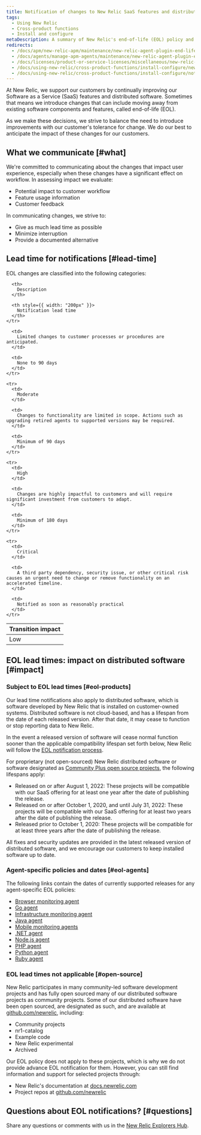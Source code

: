 ```yaml
---
title: Notification of changes to New Relic SaaS features and distributed software
tags:
  - Using New Relic
  - Cross-product functions
  - Install and configure
metaDescription: A summary of New Relic's end-of-life (EOL) policy and lead time for notifications based on impact of SaaS features and distributed systems.
redirects:
  - /docs/apm/new-relic-apm/maintenance/new-relic-agent-plugin-end-life-policy
  - /docs/agents/manage-apm-agents/maintenance/new-relic-agent-plugin-end-life-policy
  - /docs/licenses/product-or-service-licenses/miscellaneous/new-relic-agent-plugin-end-life-policy
  - /docs/using-new-relic/cross-product-functions/install-configure/new-relic-agent-plugin-end-life-policy
  - /docs/using-new-relic/cross-product-functions/install-configure/notification-changes-new-relic-saas-features-distributed-software
---
```


At New Relic, we support our customers by continually improving our Software as a Service (SaaS) features and distributed software. Sometimes that means we introduce changes that can include moving away from existing software components and features, called end-of-life (EOL).

As we make these decisions, we strive to balance the need to introduce improvements with our customer's tolerance for change. We do our best to anticipate the impact of these changes for our customers.

## What we communicate [#what]

We're committed to communicating about the changes that impact user experience, especially when these changes have a significant effect on workflow. In assessing impact we evaluate:

* Potential impact to customer workflow
* Feature usage information
* Customer feedback

In communicating changes, we strive to:

* Give as much lead time as possible
* Minimize interruption
* Provide a documented alternative

## Lead time for notifications [#lead-time]

EOL changes are classified into the following categories:

<table>
  <thead>
    <tr>
      <th style={{ width: "150px" }}>
        Transition impact
      </th>

      <th>
        Description
      </th>

      <th style={{ width: "200px" }}>
        Notification lead time
      </th>
    </tr>
  </thead>

  <tbody>
    <tr>
      <td>
        Low
      </td>

      <td>
        Limited changes to customer processes or procedures are anticipated.
      </td>

      <td>
        None to 90 days
      </td>
    </tr>

    <tr>
      <td>
        Moderate
      </td>

      <td>
        Changes to functionality are limited in scope. Actions such as upgrading retired agents to supported versions may be required.
      </td>

      <td>
        Minimum of 90 days
      </td>
    </tr>

    <tr>
      <td>
        High
      </td>

      <td>
        Changes are highly impactful to customers and will require significant investment from customers to adapt.
      </td>

      <td>
        Minimum of 180 days
      </td>
    </tr>

    <tr>
      <td>
        Critical
      </td>

      <td>
        A third party dependency, security issue, or other critical risk causes an urgent need to change or remove functionality on an accelerated timeline.
      </td>

      <td>
        Notified as soon as reasonably practical
      </td>
    </tr>
  </tbody>
</table>

## EOL lead times: impact on distributed software [#impact]

### Subject to EOL lead times [#eol-products]

Our lead time notifications also apply to distributed software, which is software developed by New Relic that is installed on customer-owned systems. Distributed software is not cloud-based, and has a lifespan from the date of each released version. After that date, it may cease to function or stop reporting data to New Relic.

In the event a released version of software will cease normal function sooner than the applicable compatibility lifespan set forth below, New Relic will follow the [EOL notification process](#lead-time).

For proprietary (not open-sourced) New Relic distributed software or software designated as [Community Plus open source projects](/docs/licenses/license-information/general-usage-licenses/global-technical-support-offerings/#open-source-projects), the following lifespans apply:

* Released on or after August 1, 2022: These projects will be compatible with our SaaS offering for at least one year after the date of publishing the release.
* Released on or after October 1, 2020, and until July 31, 2022: These projects will be compatible with our SaaS offering for at least two years after the date of publishing the release.
* Released prior to October 1, 2020: These projects will be compatible for at least three years after the date of publishing the release.

All fixes and security updates are provided in the latest released version of distributed software, and we encourage our customers to keep installed software up to date.

### Agent-specific policies and dates [#eol-agents]

The following links contain the dates of currently supported releases for any agent-specific EOL policies:

* [Browser monitoring agent](/docs/browser/browser-monitoring/getting-started/browser-agent-eol-policy)
* [Go agent](/docs/apm/agents/go-agent/get-started/go-agent-eol-policy)
* [Infrastructure monitoring agent](/docs/infrastructure/infrastructure-monitoring/get-started/infrastructure-agent-eol-policy)
* [Java agent](/docs/apm/agents/java-agent/getting-started/java-agent-eol-policy)
* [Mobile monitoring agents](/docs/mobile-monitoring/new-relic-mobile/get-started/mobile-agents-eol-policy)
* [.NET agent](/docs/apm/agents/net-agent/getting-started/net-agent-eol-policy)
* [Node.js agent](/docs/apm/agents/nodejs-agent/getting-started/nodejs-agent-eol-policy)
* [PHP agent](/docs/apm/agents/php-agent/getting-started/php-agent-eol-policy)
* [Python agent](/docs/apm/agents/python-agent/getting-started/python-agent-eol-policy)
* [Ruby agent](/docs/apm/agents/ruby-agent/getting-started/ruby-agent-eol-policy)

### EOL lead times not applicable [#open-source]

New Relic participates in many community-led software development projects and has fully open sourced many of our distributed software projects as community projects. Some of our distributed software have been open sourced, are designated as such, and are available at [github.com/newrelic](https://github.com/newrelic), including:

* Community projects
* nr1-catalog
* Example code
* New Relic experimental
* Archived

Our EOL policy does not apply to these projects, which is why we do not provide advance EOL notification for them. However, you can still find information and support for selected projects through:

* New Relic's documentation at [docs.newrelic.com](https://docs.newrelic.com)
* Project repos at [github.com/newrelic](https://github.com/newrelic)

## Questions about EOL notifications? [#questions]

Share any questions or comments with us in the [New Relic Explorers Hub](https://discuss.newrelic.com/c/conversation-hub/product-updates/478).
